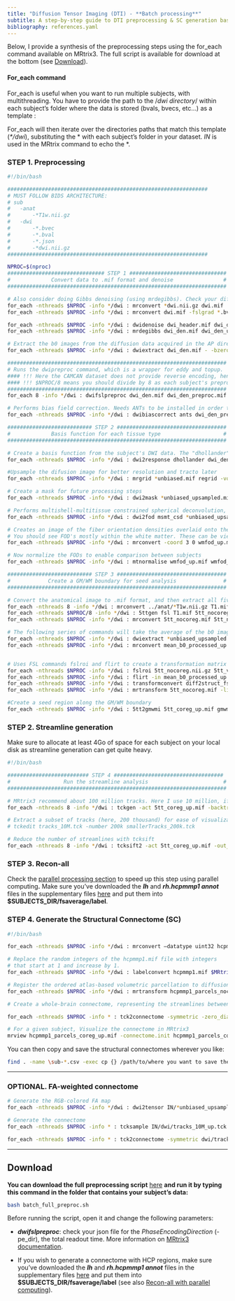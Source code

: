 ```yaml
---
title: "Diffusion Tensor Imaging (DTI) - **Batch processing**"
subtitle: A step-by-step guide to DTI preprocessing & SC generation based on MRtrix3
bibliography: references.yaml
---
```


Below, I provide a synthesis of the preprocessing steps using the for_each command available on MRtrix3. The full script is available for download at the bottom (see [Download]).

#### For_each command

For_each is useful when you want to run multiple subjects, with multithreading. You have to provide the path to the /*dwi directory*/ within each subject's folder where the data is stored (bvals, bvecs, etc...) as a template :

For_each will then iterate over the directories paths that match this template (*\*/dwi*), substituting the \* with each subject's folder in your dataset. *IN* is used in the MRtrix command to echo the \*.

### STEP 1. Preprocessing

``` bash
#!/bin/bash

################################################################
# MUST FOLLOW BIDS ARCHITECTURE:
# sub
#   -anat
#       -*T1w.nii.gz
#   -dwi
#       -*.bvec
#       -*.bval
#       -*.json
#       -*dwi.nii.gz
################################################################

NPROC=$(nproc)
############################### STEP 1 ###############################
#             Convert data to .mif format and denoise                #
######################################################################

# Also consider doing Gibbs denoising (using mrdegibbs). Check your diffusion data for ringing artifacts before deciding whether to use it
for_each -nthreads $NPROC -info */dwi : mrconvert *dwi.nii.gz dwi.mif 
for_each -nthreads $NPROC -info */dwi : mrconvert dwi.mif -fslgrad *.bvec *.bval dwi_header.mif 

for_each -nthreads $NPROC -info */dwi : dwidenoise dwi_header.mif dwi_den.mif -noise noise.mif 
for_each -nthreads $NPROC -info */dwi : mrdegibbs dwi_den.mif dwi_den_unr.mif 

# Extract the b0 images from the diffusion data acquired in the AP direction
for_each -nthreads $NPROC -info */dwi : dwiextract dwi_den.mif - -bzero \| mrmath - mean mean_b0_AP.mif -axis 3 

######################################################################
# Runs the dwipreproc command, which is a wrapper for eddy and topup.
#### !!! Here the CAMCAN dataset does not provide reverse encoding, hence -rpe_none !!! ####
#### !!! $NPROC/8 means you should divide by 8 as each subject's preprocessing will be performed by 8 threads already (see at the end of the line) #### !!!
######################################################################
for_each 8 -info */dwi : dwifslpreproc dwi_den.mif dwi_den_preproc.mif -pe_dir AP -rpe_none -readout_time 0.0342002 -eddy_options " --slm=linear --data_is_shelled"  -nthreads 8

# Performs bias field correction. Needs ANTs to be installed in order to use the "ants" option (use "fsl" otherwise)
for_each -nthreads $NPROC -info */dwi : dwibiascorrect ants dwi_den_preproc.mif dwi_den_preproc_unbiased.mif -bias bias.mif 

########################### STEP 2 ###################################
#             Basis function for each tissue type                    #
######################################################################

# Create a basis function from the subject's DWI data. The "dhollander" function is best used for multi-shell acquisitions; it will estimate different basis functions for each tissue type. For single-shell acquisition, use the "tournier" function instead
for_each -nthreads $NPROC -info */dwi : dwi2response dhollander dwi_den_preproc_unbiased.mif wm.txt gm.txt csf.txt -voxels voxels.mif 

#Upsample the difusion image for better resolution and tracto later
for_each -nthreads $NPROC -info */dwi : mrgrid *unbiased.mif regrid -vox 1.5 dwi_unbiased_upsampled.mif

# Create a mask for future processing steps
for_each -nthreads $NPROC -info */dwi : dwi2mask *unbiased_upsampled.mif mask_up.mif

# Performs multishell-multitissue constrained spherical deconvolution, using the basis functions estimated above
for_each -nthreads $NPROC -info */dwi : dwi2fod msmt_csd *unbiased_upsampled.mif -mask mask_up.mif wm.txt wmfod_up.mif gm.txt gmfod_up.mif csf.txt csffod_up.mif 

# Creates an image of the fiber orientation densities overlaid onto the estimated tissues (Blue=WM; Green=GM; Red=CSF)
# You should see FOD's mostly within the white matter. These can be viewed later with the command "mrview vf.mif -odf.load_sh wmfod.mif"
for_each -nthreads $NPROC -info */dwi : mrconvert -coord 3 0 wmfod_up.mif - \| mrcat csffod_up.mif gmfod_up.mif - vf_up.mif 

# Now normalize the FODs to enable comparison between subjects
for_each -nthreads $NPROC -info */dwi : mtnormalise wmfod_up.mif wmfod_norm_up.mif gmfod_up.mif gmfod_norm_up.mif csffod_up.mif csffod_norm_up.mif -mask mask_up.mif 

########################### STEP 3 ###################################
#            Create a GM/WM boundary for seed analysis               #
######################################################################

# Convert the anatomical image to .mif format, and then extract all five tissue catagories (1=GM; 2=Subcortical GM; 3=WM; 4=CSF; 5=Pathological tissue)
for_each -nthreads 8 -info */dwi : mrconvert ../anat/*T1w.nii.gz T1.mif 
for_each -nthreads $NPROC/8 -info */dwi : 5ttgen fsl T1.mif 5tt_nocoreg.mif -nthreads 8 
for_each -nthreads $NPROC -info */dwi : mrconvert 5tt_nocoreg.mif 5tt_nocoreg.nii.gz

# The following series of commands will take the average of the b0 images (which have the best contrast), convert them to NIFTI format, and use it for coregistration.
for_each -nthreads $NPROC -info */dwi : dwiextract *unbiased_upsampled.mif - -bzero \| mrmath - mean mean_b0_processed_up.mif -axis 3 
for_each -nthreads $NPROC -info */dwi : mrconvert mean_b0_processed_up.mif mean_b0_processed_up.nii.gz 


# Uses FSL commands fslroi and flirt to create a transformation matrix for regisitration between the tissue map and the b0 images
for_each -nthreads $NPROC -info */dwi : fslroi 5tt_nocoreg.nii.gz 5tt_vol0.nii.gz 0 1 #Extract the first volume of the 5tt dataset (since flirt can only use 3D images, not 4D images)
for_each -nthreads $NPROC -info */dwi : flirt -in mean_b0_processed_up.nii.gz -ref 5tt_vol0.nii.gz -interp nearestneighbour -dof 6 -omat diff2struct_fsl_up.mat
for_each -nthreads $NPROC -info */dwi : transformconvert diff2struct_fsl_up.mat mean_b0_processed_up.nii.gz 5tt_nocoreg.nii.gz flirt_import diff2struct_mrtrix_up.txt 
for_each -nthreads $NPROC -info */dwi : mrtransform 5tt_nocoreg.mif -linear diff2struct_mrtrix_up.txt -inverse 5tt_coreg_up.mif 

#Create a seed region along the GM/WM boundary
for_each -nthreads $NPROC -info */dwi : 5tt2gmwmi 5tt_coreg_up.mif gmwmSeed_coreg_up.mif
```

### STEP 2. Streamline generation

Make sure to allocate at least 4Go of space for each subject on your local disk as streamline generation can get quite heavy.

``` bash
#!/bin/bash

########################## STEP 4 ###################################
#                 Run the streamline analysis                        #
######################################################################

# MRtrix3 recommend about 100 million tracks. Here I use 10 million, if only to save time. Read their papers and then make a decision
for_each -nthreads 8 -info */dwi : tckgen -act 5tt_coreg_up.mif -backtrack -seed_gmwmi gmwmSeed_coreg_up.mif -nthreads 8 -maxlength 250 -cutoff 0.06 -select 10000k wmfod_norm_up.mif tracks_10M_up.tck 

# Extract a subset of tracks (here, 200 thousand) for ease of visualization
# tckedit tracks_10M.tck -number 200k smallerTracks_200k.tck

# Reduce the number of streamlines with tcksift
for_each -nthreads 8 -info */dwi : tcksift2 -act 5tt_coreg_up.mif -out_mu sift_mu_up.txt -out_coeffs sift_coeffs_up.txt -nthreads 8 tracks_10M_up.tck wmfod_norm_up.mif sift_1M_up.txt 
```

### STEP 3. Recon-all

Check the [parallel processing section](parallel.qmd) to speed up this step using parallel computing**.** Make sure you've downloaded the ***lh*** and ***rh.hcpmmp1 annot*** files in the supplementary files [here](https://osf.io/fkyht/#!) and put them into **\$SUBJECTS_DIR/fsaverage/label**.

### STEP 4. Generate the Structural Connectome (SC)

``` bash
#!/bin/bash

for_each -nthreads $NPROC -info */dwi : mrconvert –datatype uint32 hcpmmp1.mgz  hcpmmp1.mif 

# Replace the random integers of the hcpmmp1.mif file with integers
# that start at 1 and increase by 1.
for_each -nthreads $NPROC -info */dwi : labelconvert hcpmmp1.mif $MRtrix3/share/mrtrix3/labelconvert/hcpmmp1_original.txt $MRtrix3/share/mrtrix3/labelconvert/hcpmmp1_ordered.txt hcpmmp1_parcels_nocoreg.mif 

# Register the ordered atlas-based volumetric parcellation to diffusion space.
for_each -nthreads $NPROC -info */dwi : mrtransform hcpmmp1_parcels_nocoreg.mif –linear diff2struct_mrtrix_up.txt –inverse –datatype uint32 hcpmmp1_parcels_coreg_up.mif 

# Create a whole-brain connectome, representing the streamlines between each parcellation pair in the atlas (in this case, 379x379). The "symmetric" option will make the lower diagonal the same as the upper diagonal, and the "scale_invnodevol" option will scale the connectome by the inverse of the size of the node

for_each -nthreads $NPROC -info * : tck2connectome -symmetric -zero_diagonal -scale_invnodevol -tck_weights_in IN/dwi/sift_1M_up.txt IN/dwi/tracks_10M_up.tck IN/dwi/hcpmmp1_parcels_coreg_up.mif IN/dwi/IN_hcpmmp1_parcels_coreg_up.csv -out_assignment IN/dwi/assignments_IN_hcpmmp1_parcels_coreg_up.csv 

# For a given subject, Visualize the connectome in MRtrix3
mrview hcpmmp1_parcels_coreg_up.mif -connectome.init hcpmmp1_parcels_coreg_up.mif -connectome.load sub*_up.csv
```

You can then copy and save the structural connectomes wherever you like:

``` bash
find . -name \sub-*.csv -exec cp {} /path/to/where you want to save the SC \;
```

------------------------------------------------------------------------

### OPTIONAL. FA-weighted connectome

``` bash
# Generate the RGB-colored FA map
for_each -nthreads $NPROC -info */dwi : dwi2tensor IN/*unbiased_upsampled.mif - \| tensor2metric - -fa - \| mrcalc - -abs IN/FA_up.mif

# Generate the connectome
for_each -nthreads $NPROC -info * : tcksample IN/dwi/tracks_10M_up.tck IN/dwi/FA_up.mif IN/dwi/IN_mean_FA_per_streamline_up.csv -stat_tck mean

for_each -nthreads $NPROC -info * : tck2connectome -symmetric dwi/tracks_10M_up.tck -tck_weights_in dwi/sift_1M_up.txt dwi/hcpmmp1_parcels_coreg_up.mif dwi/IN_mean_FA_connectome_up.csv -scale_file dwi/IN_mean_FA_per_streamline_up.csv -stat_edge mean
```

------------------------------------------------------------------------

## Download

**You can download the full preprocessing script** [here](https://github.com/ClementGuichet/clementguichet.github.io/blob/main/content/downloads/batch_full_preproc.sh) **and run it by typing this command in the folder that contains your subject's data:**

``` bash
bash batch_full_preproc.sh
```

Before running the script, open it and change the following parameters:

-   ***dwifslpreproc***: check your json file for the *PhaseEncodingDirection* (-pe_dir), the total readout time. More information on [MRtrix3 documentation](https://www.mrtrix.org/documentation/).

-   If you wish to generate a connectome with HCP regions, make sure you've downloaded the ***lh*** and ***rh.hcpmmp1 annot*** files in the supplementary files [here](https://osf.io/fkyht/#!) and put them into **\$SUBJECTS_DIR/fsaverage/label** (see also [Recon-all with parallel computing](parallel.qmd)).

